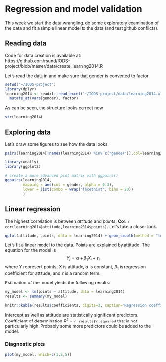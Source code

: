 # Regression and model validation

This week we start the data wrangling, do some exploratory examination of the data
and fit a simple linear model to the data (and test github conflicts). 

## Reading data

Code for data creation is available at:   
https://github.com/rsund/IODS-project/blob/master/data/create_learning2014.R

Let's read the data in and make sure that gender is converted to factor
```r
setwd("~/IODS-project")
library(dplyr)
learning2014 <- readxl::read_excel("~/IODS-project/data/learning2014.xlsx") %>%
  mutate_at(vars(gender), factor)
```
As can be seen, the structure looks correct now
```r
str(learning2014)
```

## Exploring data

Let's draw some figures to see how the data looks
```r
pairs(learning2014[!names(learning2014) %in% c("gender")],col=learning2014$gender)
```

```r
library(GGally)
library(ggplot2)

# create a more advanced plot matrix with ggpairs()
ggpairs(learning2014, 
        mapping = aes(col = gender, alpha = 0.3), 
        lower = list(combo = wrap("facethist", bins = 20))
        )
```

## Linear regression

The highest correlation is between *attitude* and *points*, **Cor:** `r cor(learning2014$attitude,learning2014$points)`.
Let's take a closer look.

```r
qplot(attitude, points, data = learning2014) + geom_smooth(method = "lm")
```

Let's fit a linear model to the data. Points are explained by attitude.
The equation for the model is
$$
Y_i = \alpha + \beta_1 X_i + \epsilon_i
$$
where Y represent points, X is attitude, $\alpha$ is constant, $\beta_1$ is regression
coefficient for attitude, and $\epsilon$ is a random term.

Estimation of the model yields the following results:
```r
my_model <- lm(points ~ attitude, data = learning2014)
results <- summary(my_model)

knitr::kable(results$coefficients, digits=3, caption="Regression coefficients")
```

Intercept as well as attitude are statistically significant predictors. 
Coefficient of determination $R^2$ = `r results$r.squared` that is not particularly high.
Probably some more predictors could be added to the model.

### Diagnostic plots
```r
plot(my_model, which=c(1,2,5))
```

